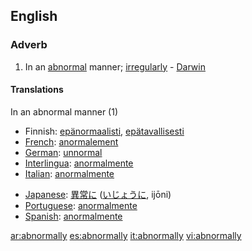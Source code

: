 ==English==
===Adverb===
#In an [[abnormal]] manner; [[irregularly]] - [[Darwin]]

====Translations====
;In an abnormal manner (1)
{{top}}
*Finnish: [[epänormaalisti]], [[epätavallisesti]]
*[[French]]: [[anormalement]]
*[[German]]: [[unnormal]]
*[[Interlingua]]: [[anormalmente]]
*[[Italian]]: [[anormalmente]]
{{mid}}
*[[Japanese]]: [[異常]]に ([[いじょう]]に, ijōni)
*[[Portuguese]]: [[anormalmente]]
*[[Spanish]]: [[anormalmente]]
{{bottom}}

[[ar:abnormally]]
[[es:abnormally]]
[[it:abnormally]]
[[vi:abnormally]]